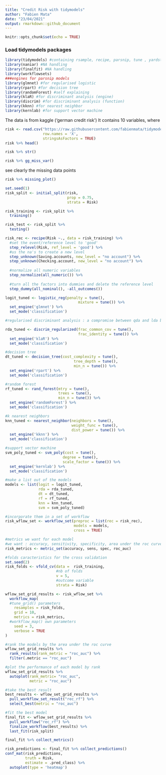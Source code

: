 ```yaml
---
title: "Credit Risk with tidymodels"
author: "Fabien Mata"
date: "23/04/2021"
output: rmarkdown::github_document
---
```


```r
knitr::opts_chunk$set(echo = TRUE)
```

### Load tidymodels packages

```r
library(tidymodels) #containing rsample, recipe, parsnip, tune , yardstick
library(naniar) #NA handling
library(finalfit) #NA handling
library(workflowsets) 
###engines for parsnip models 
library(glmnet) #for regularised logistic 
library(rpart) #for decision tree
library(randomForest) #self explaining
library(klaR) #for discriminant analysis (engine)
library(discrim) #for discriminant analysis (function)
library(kknn) #for nearest neighbor
library(kernlab) #for support vector machine
```

The data is from kaggle ('german credit risk') It contains 10 variables, where

```r
risk <- read.csv("https://raw.githubusercontent.com/fabienmata/tidymodels/master/data/german_credit_data.csv", 
                 row.names = 'X',
                 stringsAsFactors = TRUE)
risk %>% head()
```

```r
risk %>% str()
```

```r
risk %>% gg_miss_var()
```

see clearly the missing data points

```r
risk %>% missing_plot()
```

```r
set.seed(1)
risk_split <- initial_split(risk,
                            prop = 0.75,
                            strata = Risk)

risk_training <- risk_split %>% 
  training()

risk_test <- risk_split %>% 
  testing()
```

```r

risk_rec <- recipe(Risk ~., data = risk_training) %>% 
  #set the event/reference level to 'good'
  step_relevel(Risk, ref_level = 'good') %>% 
  #us the na's to create a new level 
  step_unknown(Saving.accounts, new_level = "no account") %>% 
  step_unknown(Checking.account, new_level = "no account") %>% 
  
  #normalize all numeric variables
  step_normalize(all_numeric()) %>% 
  
  #turn all the factors into dummies and delete the reference level
  step_dummy(all_nominal(), -all_outcomes())
```

```r
logit_tuned <- logistic_reg(penalty = tune(), 
                                 mixture = tune()) %>%
  set_engine('glmnet') %>%
  set_mode('classification')

#regularised discriminant analysis : a compromise between qda and lda by setting the hyperparameter penalty

rda_tuned <- discrim_regularized(frac_common_cov = tune(),
                                 frac_identity = tune()) %>% 
  set_engine('klaR') %>% 
  set_mode('classification')

#decision tree
dt_tuned <- decision_tree(cost_complexity = tune(),
                               tree_depth = tune(),
                               min_n = tune()) %>%
  set_engine('rpart') %>%
  set_mode('classification')

#random forest 
rf_tuned <- rand_forest(mtry = tune(),
                        trees = tune(),
                        min_n = tune()) %>% 
  set_engine('randomForest') %>%
  set_mode('classification')

#k nearest neighbors
knn_tuned <- nearest_neighbor(neighbors = tune(),
                              weight_func = tune(),
                              dist_power = tune()) %>% 
  set_engine('kknn') %>%
  set_mode('classification')

#support vector machine
svm_poly_tuned <- svm_poly(cost = tune(),
                          degree = tune(),
                          scale_factor = tune()) %>% 
  set_engine('kernlab') %>% 
  set_mode('classification')

```

```r
#make a list out of the models
models <- list(logit = logit_tuned,
               rda = rda_tuned,
               dt = dt_tuned, 
               rf = rf_tuned,
               knn = knn_tuned,
               svm = svm_poly_tuned)

#incorporate them in a set of workflow
risk_wflow_set <- workflow_set(preproc = list(rec = risk_rec), 
                               models = models, 
                               cross = TRUE)  

#metrics we want for each model 
#we want : accuracy, sensitivity, specificity, area under the roc curve 
risk_metrics <- metric_set(accuracy, sens, spec, roc_auc)

#folds caracteristics for the cross validation 
set.seed(2)
risk_folds <- vfold_cv(data =  risk_training,
                       #nb of folds
                       v = 5,
                       #outcome variable
                       strata = Risk)
```

```r
wflow_set_grid_results <- risk_wflow_set %>% 
  workflow_map(
  #tune_grid() parameters
    resamples = risk_folds,
    grid = 10,
    metrics = risk_metrics,
  #workflow_map() own parameters
    seed = 3,
    verbose = TRUE
)
```

```r
#rank the models by the area under the roc curve
wflow_set_grid_results %>% 
  rank_results(rank_metric = "roc_auc") %>% 
  filter(.metric == "roc_auc")
```

```r
#plot the performance of each model by rank
wflow_set_grid_results %>% 
  autoplot(rank_metric= "roc_auc", 
           metric = "roc_auc")
```

```r
#take the best result
best_results <- wflow_set_grid_results %>% 
  pull_workflow_set_result("rec_rf") %>% 
  select_best(metric = "roc_auc")

#fit the best model
final_fit <- wflow_set_grid_results %>% 
  pull_workflow("rec_rf") %>% 
  finalize_workflow(best_results) %>% 
  last_fit(risk_split)
```

```r
final_fit %>% collect_metrics()
```

```r
risk_predictions <- final_fit %>% collect_predictions()
conf_mat(risk_predictions,
         truth = Risk,
         estimate = .pred_class) %>%
  autoplot(type = 'heatmap')
```
